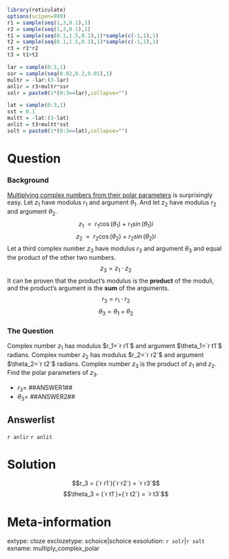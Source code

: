 ```r
library(reticulate)
options(scipen=999)
r1 = sample(seq(1,3,0.1),1)
r2 = sample(seq(1,3,0.1),1)
t1 = sample(seq(0.1,1.5,0.1),1)*sample(c(-1,1),1)
t2 = sample(seq(0.1,1.5,0.1),1)*sample(c(-1,1),1)
r3 = r1*r2
t3 = t1+t2

lar = sample(0:3,1)
ssr = sample(seq(0.02,0.2,0.01),1)
multr = -lar:(3-lar)
anlir = r3+multr*ssr
solr = paste0(1*(0:3==lar),collapse="")

lat = sample(0:3,1)
sst = 0.1
multt = -lat:(3-lat)
anlit = t3+multt*sst
solt = paste0(1*(0:3==lat),collapse="")
```

Question
========

### Background

[Multiplying complex numbers from their polar parameters](https://en.wikipedia.org/wiki/Complex_number#Multiplication_and_division_in_polar_form) is surprisingly easy. Let $z_1$ have modulus $r_1$ and argument $\theta_1$. And let $z_2$ have modulus $r_2$ and argument $\theta_2$.
$$z_1 ~~=~~ r_1\cos(\theta_1)~+~r_1\sin(\theta_1)i$$
$$z_2 ~~=~~ r_2\cos(\theta_2)~+~r_2\sin(\theta_2)i$$
Let a third complex number $z_3$ have modulus $r_3$ and argument $\theta_3$ and equal the product of the other two numbers.
$$z_3 = z_1 \cdot z_2$$
It can be proven that the product's modulus is the **product** of the moduli, and the product's argument is the **sum** of the arguments.
$$r_3 = r_1 \cdot r_2$$
$$\theta_3 = \theta_1 + \theta_2 $$

### The Question

Complex number $z_1$ has modulus $r_1=`r r1`$ and argument $\theta_1=`r t1`$ radians. 
Complex number $z_2$ has modulus $r_2=`r r2`$ and argument $\theta_2=`r t2`$ radians.
Complex number $z_3$ is the product of $z_1$ and $z_2$. Find the polar parameters of $z_3$.

* $r_3=$ ##ANSWER1##
* $\theta_3=$ ##ANSWER2## 

Answerlist
--------

`r anlir`
`r anlit`

Solution
========

$$r_3 = (`r r1`)(`r r2`) = `r r3`$$
$$\theta_3 = (`r t1`)+(`r t2`) = `r t3`$$


Meta-information
============
extype: cloze
exclozetype: schoice|schoice
exsolution: `r solr`|`r solt`
exname: multiply_complex_polar